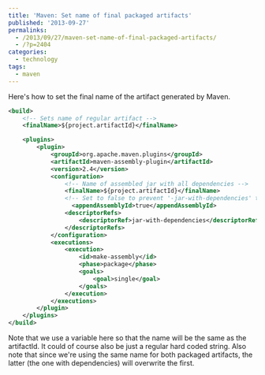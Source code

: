 ---
title: 'Maven: Set name of final packaged artifacts'
published: '2013-09-27'
permalinks:
  - /2013/09/27/maven-set-name-of-final-packaged-artifacts/
  - /?p=2404
categories:
  - technology
tags:
  - maven
---

Here's how to set the final name of the artifact generated by Maven.

```xml
<build>
    <!-- Sets name of regular artifact -->
    <finalName>${project.artifactId}</finalName>

    <plugins>
        <plugin>
            <groupId>org.apache.maven.plugins</groupId>
            <artifactId>maven-assembly-plugin</artifactId>
            <version>2.4</version>
            <configuration>
                <!-- Name of assembled jar with all dependencies -->
                <finalName>${project.artifactId}</finalName>
                <!-- Set to false to prevent '-jar-with-dependencies' to be appended to the file name -->
                  <appendAssemblyId>true</appendAssemblyId>
                <descriptorRefs>
                    <descriptorRef>jar-with-dependencies</descriptorRef>
                </descriptorRefs>
            </configuration>
            <executions>
                <execution>
                    <id>make-assembly</id>
                    <phase>package</phase>
                    <goals>
                        <goal>single</goal>
                    </goals>
                </execution>
            </executions>
        </plugin>
    </plugins>
</build>
```

Note that we use a variable here so that the name will be the same as the artifactId. It could of course also be just a regular hard coded string. Also note that since we're using the same name for both packaged artifacts, the latter (the one with dependencies) will overwrite the first.
